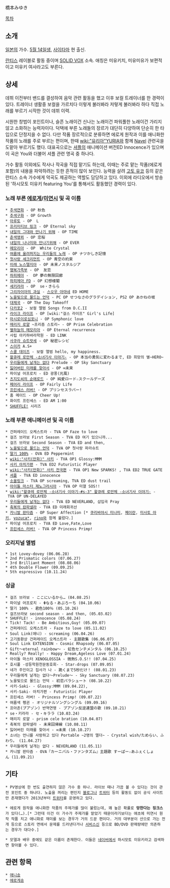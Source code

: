 橋本みゆき

[[목차]]

== 소개 ==
[[일본]]의 가수. [[5월 14일]]생, [[사이타마]] 현 출신. 

[[란티스]] 레이블로 활동 중이며 [[SOLID VOX]] 소속. 애칭은 미유키치, 미유미유가 보편적이고 미유키 여사라고도 부른다.

== 상세 ==
데뷔 이전부터 밴드를 결성하여 음악 관련 활동을 했고 이후 보컬 트레이너를 한 경력이 있다. 트레이너 생활중 보컬을 가르치다 이렇게 불러봐라 저렇게 불러봐라 하다 직접 노래를 부르기 시작한 것이 데뷔 이력.

시원한 창법이 포인트이나, 슬픈 노래이건 신나는 노래이건 파워풀한 노래이건 가리지 않고 소화하는 능력자이다. 덕택에 부른 노래들의 장르가 대단히 다양하여 단순히 한 타입으로 단정지을 수 없다. 다만 작품 장르적으로 분류하면 에로게 원작과 이를 애니화한 작품의 노래를 주로 부르는 편이며, 한때 [[wiki:"유리아"YURIA]]와 함께 [[Navel]] 관련곡을 도맡아 부르기도 했다. 대표곡으로는 [[셔플]]의 애니메이션 버전ED Innocence가 있으며 이 곡은 You와 더불어 셔플 관련 명곡 중 하나다.

가수 활동 이외에도 작사나 작곡을 직접 맡기도 하는데, 이때는 주로 맡는 작품(에로게 포함)의 내용을 파악하려는 듯한 흔적이 많이 보인다. 능력을 살려 [[고토 유코]] 등의 같은 란티스 소속 가수에게 악곡도 제공하는 역할도 담당하고 있다. 이외에 라디오에서 방송된 '하시모토 미유키 featuring You'를 통해서도 활동했던 경력이 있다.

=== 노래 부른 [[에로게]]/[[미연시]] 및 곡 이름 ===
 * [[추색연화]] - OP 秋色
 * [[추색구화]] - OP Growth
 * [[아루토]] - OP  L 
 * [[프리미티브 링크]] - OP Eternal sky
 * [[내일의 그대와 만나기 위해]] - OP TIME
 * [[춘색앵뢰]] - OP 恋桜 
 * [[내일의 나나미와 만나기위해]] - OP EVER
 * [[메모리아]] - OP  White Crystal
 * [[여름에 울려퍼지는 우리들의 노래]] - OP ナツかしき記憶
 * [[첫사랑 세크리먼트]] - OP 青空の約束
 * [[미래 노스텔지아]] - OP 未来ノスタルジア
 * [[행복가족부]] - OP  友恋
 * [[하피메아]] -  OP 夢の無限回廊 
 * [[하피메아 FD]] - OP 幻想楼閣
 * [[세키라라]] - OP  se・きらら
 * [[그리자이아의 과실]] - [[스오우 아마네]] ED HOME
 * [[노을빛으로 물드는 언덕]] - PC OP せつなさのグラデイション, PS2 OP あかねの坂
 * [[대제국]] - OP The Day Takeoff
 * [[다카포2]] - 보컬 앨범 Songs from D.C.II
 * [[라이크 라이프]] - OP [wiki:"걸스 라이프" Girl's Life]
 * [[마시로이로심포니]] - OP Symphonic love
 * [[매리지 로얄]] ~프리즘 스토리~ - OP Prism Celebration
 * [[별하늘의 메모리아]] - OP Eternal recurrence
 * 사립 아키하바라학원 - ED LINK
 * [[사쿠라 슈트랏세]] - OP 秘密レシピ
 * [[스이카]] A.S+
 * [[스쿨 데이즈]] - 보컬 앨범 hello, my happiness.
 * [[왈큐레 로만체 -소녀기사 이야기-]] - OP 本当の勇気に変わるまで, ED 희망의 별~HERO~
 * [[우리들에게 날개는 없다]] Prelude - OP Sky Sanctuary
 * [[잃어버린 미래를 찾아서]] - OP ∞未来
 * 파이널 어프로치 - ED 광풍(光風) 
 * [[츠지도씨의 순애로드]] - OP 純愛ロード☆スクールデーズ
 * [[페어리 라이프]] - OP Fairly Life
 * [[프린세스 러버!]] - OP プリンセスラバー!
 * 홈 메이드 - OP Cheer Up!
 * 화이트 프린세스 - ED AM 1:00
 * [[SHUFFLE!]] 시리즈

=== 노래 부른 애니메이션 및 곡 이름 ===
 * 건퍼레이드 오케스트라 - TVA OP Faze to love
 * 걸즈 브라보 First Season - TVA ED 여기 있으니까... 
 * 걸즈 브라보 Second Season - TVA ED and then, 
 * [[노을빛으로 물드는 언덕]] - TVA OP 첫사랑 파라슈트
 * [[딸기 100%]] - OVA ED Peppermint
 * [[wiki:"사키(만화)" 사키]] - TVA OP1 Glossy:MMM
 * [[사키 아치가편]] - TVA ED2 Futuristic Player
 * [[wiki:"사키(만화)" 사키 전국편]] - TVA OP1 New SPARKS! , TVA ED2 TRUE GATE
 * [[셔플]] - TVA ED innocence 
 * [[소울링크]] - TVA OP screaming, TVA ED dust trail
 * [[아이돌 마스터 제노그라시아]] - TVA OP 미열 SOS!!
 * [[wiki:"왈큐레 로만체 -소녀기사 이야기-#s-3" 왈큐레 로만체 -소녀기사 이야기-]] - TVA OP UN-DELAYED
 * [[우리들에게 날개는 없다]] - TVA ED NEVERLAND, 삽입곡 Pray
 * [[축복의 캄파넬라]] - TVA ED 미래회귀선
 * [[카니발 판타즘]] - OP Super Affection [* [[쿠리바야시 미나미]], [[페이란]], [[미사토 아키]], [[yozuca*]], [[rino]]와 함께 불렀다.]
 * 파이널 어프로치 - TVA ED Love,Fate,Love
 * [[프린세스 러버!]] - TVA OP Princess Primp!

=== 오리지널 앨범 ===
 * 1st Lovey-dovey (06.06.28)
 * 2nd Prismatic colors (07.06.27)
 * 3rd Brilliant Moment (08.08.06)
 * 4th Double Flower (09.09.25)
 * 5th espressivo (10.11.24)

=== 싱글 === 
 * 걸즈 브라보 - ここにいるから… (04.08.25)
 * 파이널 어프로치 - Φなる・あぷろーち (04.10.06)
 * 딸기 100% - 君色100％ (05.10.26)
 * 걸즈브라보 second season - and then, (05.03.02)
 * SHUFFLE! - innocence (05.08.24)
 * Tick! Tack! - Be Ambitious,Guy! (05.09.07)
 * 건퍼레이드 오케스트라 - Faze to love (05.11.02)
 * Soul Link(애니) - screaming (06.04.26)
 * 고기동환상 건퍼레이드 오케스트라 - 主題歌集 (06.06.07)
 * Soul Link EXTENSION - Cosmic Rhapsody (06.07.05)
 * Gift～eternal rainbow～ - 虹色センチメンタル (06.10.25)
 * Really? Really! - Happy Dream,Ageless Love (07.01.24)
 * 아이돌 마스터 XENOGLOSSIA - 微熱S.O.S!! (07.04.25)
 * 호시풀 -성등학원천문동호회- - Star☆drops (07.09.05)
 * 네가 주인이고 집사가 나 - 跪くまで5秒だけ！ (08.01.23)
 * 우리들에게 날개는 없다～Prelude～ - Sky Sanctuary (08.07.23)
 * 노을빛으로 물드는 언덕 - 初恋パラシュート (08.10.22)
 * 사키-Saki- - Glossy:MMM (09.04.22),
 * 사키-Saki- 아치가편 - Futuristic Player
 * 프린세스 러버! - Princess Primp! (09.07.22)
 * 여름색 펭귄 - オリジナルソングシングル (09.09.16)
 * 프아존(プアゾン) 반역연맹 - プアゾン反逆連盟の歌 (09.10.21)
 * se・키라라 - セ・キララ (10.03.24)
 * 매리지 로얄 - prism cele bration (10.04.07)
 * 축복의 캄파넬라 - 未来回帰線 (10.08.11)
 * 잃어버린 미래를 찾아서 - ∞未来 (10.10.27)
 * 소녀는 언니를 사랑하고 있다 Portable ~2명의 엘더~ - Crystal wish/ためらい、ふわり。 (11.04.27)
 * 우리들에게 날개는 없다 - NEVERLAND (11.05.11)
 * 카니발 판타즘 - OVA『カーニバル・ファンタズム』主題歌 すーぱー☆あふぇくしょん (11.09.21)

== 기타 ==
 * PV영상에 한 번도 출연하지 않은 가수 중 하나. 라이브 때나 가끔 볼 수 있다는 것이 관전 포인트 중 하나다. 노출을 꺼리는 편인지 [[블로그]]나 [[트위터]] 등의 활동도 없이 공식 사이트만 존재했다가 2013년부터 [https://twitter.com/miyuki_hassy 트위터]를 운영하고 있다.

 * 에로게 원작을 애니화한 작품의 주제가를 많이 불렀는데, 꽤 높은 확률로 '''망한다는 징크스'''가 있다(…).[* 그런데 이건 이 가수가 주제가를 맡았기 때문이라기보다는 애초에 미연시 원작 작품 치고 애니화로 재미를 보는 경우가 거의 드문 편이다. 거의 대부분이 산으로 가는 전개 등으로 스토리 면에서 문제를 드러낸다거나 [[서비스신]] 등으로 BD/DVD 판매량에만 의존하는 경우가 대다수.]

 * 모델과 배우 중에도 같은 이름이 존재한다. 이들은 [[네이버]]에서 하시모토 미유키라고 검색하면 찾아볼 수 있다.

== 관련 항목 ==
 * [[애니송]]
 * [[에로게송]]
